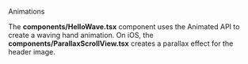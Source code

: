 
<RawH3>Animations</RawH3>

The **components/HelloWave.tsx** component uses the Animated API to create a waving hand animation. On iOS, the **components/ParallaxScrollView.tsx** creates a parallax effect for the header image.
